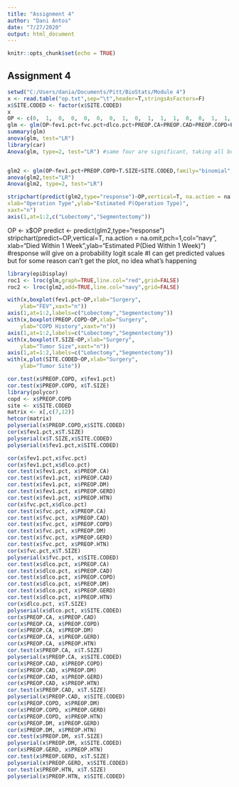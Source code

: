 ```yaml
---
title: "Assignment 4"
author: "Dani Antos"
date: "7/27/2020"
output: html_document
---
```


```r
knitr::opts_chunk$set(echo = TRUE)
```

## Assignment 4

```r
setwd("C:/Users/dania/Documents/Pitt/BioStats/Module 4")
x <- read.table("op.txt",sep="\t",header=T,stringsAsFactors=F)
x$SITE.CODED <- factor(x$SITE.CODED)
x 
OP <- c(0,	1,	0,	0,	0,	0,	0,	1,	0,	1,	1,	1,	0,	0,	1,	1,	1,	0,	0,	0,	0,	1,	0,	1,	1,	0,	1,	0,	0,	1,	0,	0,	1,	0,	0,	1,	0,	0,	0,	1,	0,	1,	1,	0,	0,	1,	0,	0,	0,	1,	1,	1,	0,	0,	0,	0,	1,	0,	1,	1,	0,	1,	0,	0,	0,	1,	1,	1,	1,	1,	1,	1,	1,	1,	1,	1,	1,	1,	1,	1,	0,	0,	0,	1,	1,	0,	1,	0,	1,	1,	1,	0,	1,	0,	0,	0,	1,	0,	0,	0,	0,	1,	1,	1,	1,	0,	0,	1,	0,	0,	0,	1,	1,	0,	1,	0,	1,	0,	0,	0,	1,	0,	1,	0,	1,	1,	1,	1,	1,	1,	1,	1,	1,	0,	1,	1,	1,	1,	1,	1,	1,	1,	1,	1,	0,	1,	0,	1,	1,	1,	1,	1,	0,	1,	0,	0,	1,	1,	0,	1,	1,	1,	1,	0,	1,	1,	1,	1,	1,	1,	0,	1,	1,	1,	0,	0,	1,	0,	0,	0,	0,	0,	1,	0,	0,	1,	1,	1,	0,	1,	0,	0,	0,	0,	1,	1,	0,	1,	0,	1,	0,	1,	0,	0,	0,	1,	0,	0,	0,	1,	0,	0,	0,	0,	0,	0,	0,	1,	1,	1,	0,	0,	0,	0,	1,	1,	0,	0,	0,	0,	0,	1,	0,	0,	1,	1,	0,	0,	0,	1,	1,	1,	1,	0,	0,	1,	1,	0,	0,	0,	0,	0,	0,	1,	0,	0, 1,	1,	0,	0,	0,	0,	1,	0,	1,	0,	0,	1,	0,	0,	0,	1,	0,	0,	0,	0,	1,	0,	0,	1,	1,	0,	0,	1,	1,	0,	0,	1,	0,	1,	0,	0,	1,	0,	0,	1,	0,	1,	1,	0,	0,	0,	0,	0,	0,	1,	1,	0,	1,	1,	0,	0,	0,	1,	0,	0,	0,	0,	1,	1,	1,	0,	1,	0,	1,	0,	0,	0,	0,	0,	0,	0,	0,	0,	1,	0,	1,	1,	1,	1,	0,	0,	0)
glm <- glm(OP~fev1.pct+fvc.pct+dlco.pct+PREOP.CA+PREOP.CAD+PREOP.COPD+PREOP.DM+PREOP.GERD+PREOP.HTN+T.SIZE+SITE.CODED, family="binomial",data=x)
summary(glm)
anova(glm, test="LR")
library(car)
Anova(glm, type=2, test="LR") #same four are significant, taking all but those four out of the model


glm2 <- glm(OP~fev1.pct+PREOP.COPD+T.SIZE+SITE.CODED,family="binomial",data=x)
anova(glm2,test="LR")
Anova(glm2, type=2, test="LR")

stripchart(predict(glm2,type="response")~OP,vertical=T, na.action = na.omit,pch=1,col="navy",
xlab="Operation Type",ylab="Estimated P(Operation Type)",
xaxt="n")
axis(1,at=1:2,c("Lobectomy","Segmentectomy"))
```

OP <- x$OP
predict <- predict(glm2,type="response")
stripchart(predict~OP,vertical=T, na.action = na.omit,pch=1,col="navy",
xlab="Died Within 1 Week",ylab="Estimated P(Died Within 1 Week)") #response will give on a probability logit scale
#I can get predicted values but for some reason can't get the plot, no idea what's happening


```r
library(epiDisplay)
roc1 <- lroc(glm,graph=TRUE,line.col="red",grid=FALSE)
roc2 <- lroc(glm2,add=TRUE,line.col="navy",grid=FALSE)
```
```r
with(x,boxplot(fev1.pct~OP,xlab="Surgery",
	ylab="FEV",xaxt="n")) 
axis(1,at=1:2,labels=c("Lobectomy","Segmentectomy")) 
with(x,boxplot(PREOP.COPD~OP,xlab="Surgery",
	ylab="COPD History",xaxt="n"))
axis(1,at=1:2,labels=c("Lobectomy","Segmentectomy"))
with(x,boxplot(T.SIZE~OP,xlab="Surgery",
	ylab="Tumor Size",xaxt="n"))
axis(1,at=1:2,labels=c("Lobectomy","Segmentectomy"))
with(x,plot(SITE.CODED~OP,xlab="Surgery",
	ylab="Tumor Site"))

```

```r
cor.test(x$PREOP.COPD, x$fev1.pct)
cor.test(x$PREOP.COPD, x$T.SIZE)
library(polycor)
copd <- x$PREOP.COPD
site <- x$SITE.CODED
matrix <- x[,c(7,12)]
hetcor(matrix)
polyserial(x$PREOP.COPD,x$SITE.CODED)
cor(x$fev1.pct,x$T.SIZE)
polyserial(x$T.SIZE,x$SITE.CODED)
polyserial(x$fev1.pct,x$SITE.CODED)
```

```r
cor(x$fev1.pct,x$fvc.pct)
cor(x$fev1.pct,x$dlco.pct)
cor.test(x$fev1.pct, x$PREOP.CA)
cor.test(x$fev1.pct, x$PREOP.CAD)
cor.test(x$fev1.pct, x$PREOP.DM)
cor.test(x$fev1.pct, x$PREOP.GERD)
cor.test(x$fev1.pct, x$PREOP.HTN)
cor(x$fvc.pct,x$dlco.pct)
cor.test(x$fvc.pct, x$PREOP.CA)
cor.test(x$fvc.pct, x$PREOP.CAD)
cor.test(x$fvc.pct, x$PREOP.COPD)
cor.test(x$fvc.pct, x$PREOP.DM)
cor.test(x$fvc.pct, x$PREOP.GERD)
cor.test(x$fvc.pct, x$PREOP.HTN)
cor(x$fvc.pct,x$T.SIZE)
polyserial(x$fvc.pct, x$SITE.CODED)
cor.test(x$dlco.pct, x$PREOP.CA)
cor.test(x$dlco.pct, x$PREOP.CAD)
cor.test(x$dlco.pct, x$PREOP.COPD)
cor.test(x$dlco.pct, x$PREOP.DM)
cor.test(x$dlco.pct, x$PREOP.GERD)
cor.test(x$dlco.pct, x$PREOP.HTN)
cor(x$dlco.pct, x$T.SIZE)
polyserial(x$dlco.pct, x$SITE.CODED)
cor(x$PREOP.CA, x$PREOP.CAD)
cor(x$PREOP.CA, x$PREOP.COPD)
cor(x$PREOP.CA, x$PREOP.DM)
cor(x$PREOP.CA, x$PREOP.GERD)
cor(x$PREOP.CA, x$PREOP.HTN)
cor.test(x$PREOP.CA, x$T.SIZE)
polyserial(x$PREOP.CA, x$SITE.CODED)
cor(x$PREOP.CAD, x$PREOP.COPD)
cor(x$PREOP.CAD, x$PREOP.DM)
cor(x$PREOP.CAD, x$PREOP.GERD)
cor(x$PREOP.CAD, x$PREOP.HTN)
cor.test(x$PREOP.CAD, x$T.SIZE)
polyserial(x$PREOP.CAD, x$SITE.CODED)
cor(x$PREOP.COPD, x$PREOP.DM)
cor(x$PREOP.COPD, x$PREOP.GERD)
cor(x$PREOP.COPD, x$PREOP.HTN)
cor(x$PREOP.DM, x$PREOP.GERD)
cor(x$PREOP.DM, x$PREOP.HTN)
cor.test(x$PREOP.DM, x$T.SIZE)
polyserial(x$PREOP.DM, x$SITE.CODED)
cor(x$PREOP.GERD, x$PREOP.HTN)
cor.test(x$PREOP.GERD, x$T.SIZE)
polyserial(x$PREOP.GERD, x$SITE.CODED)
cor.test(x$PREOP.HTN, x$T.SIZE)
polyserial(x$PREOP.HTN, x$SITE.CODED)
```

